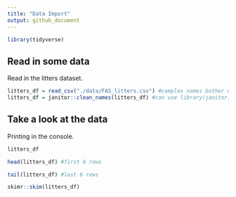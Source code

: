 ```yaml
---
title: "Data Import"
output: github_document
---
```


```r
library(tidyverse)

```

## Read in some data

Read in the litters dataset.

```r
litters_df = read_csv("./data/FAS_litters.csv") #complex names bother us
litters_df = janitor::clean_names(litters_df) #can use library(janitor), but at this time, we only need one function (clean_names) which from the janitor package, so we can use janitor::clean_names to import the certain function
```

## Take a look at the data

Printing in the console.

```r
litters_df
```

```r
head(litters_df) #first 6 rows

tail(litters_df) #last 6 rows
```

```r
skimr::skim(litters_df)
```













